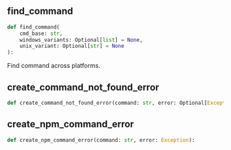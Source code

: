 <a id="camel.toolkits.hybrid_browser_toolkit.installer"></a>

<a id="camel.toolkits.hybrid_browser_toolkit.installer.find_command"></a>

## find_command

```python
def find_command(
    cmd_base: str,
    windows_variants: Optional[list] = None,
    unix_variant: Optional[str] = None
):
```

Find command across platforms.

<a id="camel.toolkits.hybrid_browser_toolkit.installer.create_command_not_found_error"></a>

## create_command_not_found_error

```python
def create_command_not_found_error(command: str, error: Optional[Exception] = None):
```

<a id="camel.toolkits.hybrid_browser_toolkit.installer.create_npm_command_error"></a>

## create_npm_command_error

```python
def create_npm_command_error(command: str, error: Exception):
```
